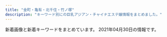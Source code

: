 ```yaml
---
title: "金町・亀有・北千住・竹ノ塚"
description: "キーワード別にの巨乳アジアン・チャイナエステ嬢情報をまとめました。"
---
```


新着画像と新着キーワードをまとめています。
2021年04月30日の情報です。

<DmmAffiliateIns />
<KeywordTable
  shops={
    [
    {
        "station": "JR\u5317\u5343\u4f4f\u99c5\u6771\u53e3",
        "img_links": [
            "http://aroma-heal.com/img/info.jpg",
            "http://aroma-heal.com/img/pic.jpg",
            "http://aroma-heal.com/img/sys3.png",
            "http://aroma-heal.com/img/t-s.jpg",
            "http://aroma-heal.com/img/add.jpg",
            "http://aroma-heal.com/img/t-r.jpg",
            "http://aroma-heal.com/img/t-o.jpg",
            "http://aroma-heal.com/img/sys1.png",
            "http://aroma-heal.com/staff/mimi/01.jpg",
            "http://aroma-heal.com/img/sys2.png",
            "http://aroma-heal.com/img/tel.jpg",
            "http://aroma-heal.com/img/pc.jpg",
            "http://aroma-heal.com/img/tit.jpg",
            "http://aroma-heal.com/img/botton.jpg",
            "http://aroma-heal.com/img/paypay.png",
            "http://aroma-heal.com/img/cam.jpg",
            "http://aroma-heal.com/img/adrs.jpg",
            "http://aroma-heal.com/img/t-a.jpg",
            "http://aroma-heal.com/staff/yuki/01.jpg",
            "http://aroma-heal.com/staff/aoi/01.jpg",
            "http://aroma-heal.com/img/sys4.png",
            "http://aroma-heal.com/img/t-t.jpg",
            "http://aroma-heal.com/img/sysetc.png"
        ],
        "url": "http://aroma-heal.com/",
        "name": "\u7f8e\u5802",
        "keywords": {}
    },
    {
        "img_links": [
            "http://spring02.est888.com/css/staff/staff01-b.png",
            "http://spring02.est888.com/css/top04.png",
            "http://spring02.est888.com/css/nav/nav-002.png",
            "http://spring02.est888.com/css/nav/nav-003.png",
            "http://spring02.est888.com/css/staff/staff008-b.png",
            "http://spring02.est888.com/css/staff/staff003-b.png",
            "http://spring02.est888.com/css/staff/staff005-b.png",
            "http://spring02.est888.com/css/staff/staff12-a.png",
            "http://spring02.est888.com/css/nav/nav-005.png",
            "http://spring02.est888.com/css/staff/staff03-a.png",
            "http://spring02.est888.com/css/top003.png",
            "http://spring02.est888.com/css/staff/staff09.png",
            "http://spring02.est888.com/css/staff/staff12-b.png",
            "http://spring02.est888.com/css/staff/staff12.png",
            "http://spring02.est888.com/css/staff/staff010-a.png",
            "http://spring02.est888.com/css/staff/staff09-a.png",
            "http://spring02.est888.com/css/nav/nav-004.png",
            "http://spring02.est888.com/css/staff/staff04-a.png",
            "http://spring02.est888.com/css/staff/staff11-b.png",
            "http://spring02.est888.com/css/staff/staff0008.png",
            "http://spring02.est888.com/css/staff/staff005-a.png",
            "http://spring02.est888.com/css/top01.png",
            "http://spring02.est888.com/css/top02-left.png",
            "http://spring02.est888.com/css/nav/nav-001.png",
            "http://spring02.est888.com/css/staff/staff11.png",
            "http://spring02.est888.com/css/staff/staff01-a.png",
            "http://spring02.est888.com/css/tel.png",
            "http://spring02.est888.com/css/staff/staff010.png",
            "http://spring02.est888.com/css/staff/staff01.png",
            "http://spring02.est888.com/css/staff/staff04-b.png",
            "http://spring02.est888.com/css/staff/staff03.png",
            "http://spring02.est888.com/css/staff/staff010-b.png",
            "http://spring02.est888.com/css/staff/staff09-b.png",
            "http://spring02.est888.com/css/staff/staff04.png",
            "http://spring02.est888.com/css/nav/nav-006.png",
            "http://spring02.est888.com/css/staff/staff005.png",
            "http://spring02.est888.com/css/staff/staff11-a.png",
            "http://spring02.est888.com/css/osusume01.png"
        ],
        "url": "http://spring02.est888.com/",
        "name": "Spring-\u30b9\u30d7\u30ea\u30f3\u30b0-",
        "station": "\u7dbe\u702c\u99c5\u897f\u53e3",
        "keywords": {
            "89": 1,
            "91": 1,
            "85": 3,
            "90": 3,
            "G": 1,
            "C": 4,
            "E": 2,
            "84": 1
        }
    },
    {
        "station": "\u7dbe\u702c\u99c5",
        "url": "https://heart-peace.business.site/",
        "img_links": [],
        "name": "heart Peace \uff5e\u30cf\u30fc\u30c8\u30d4\u30fc\u30b9\uff5e",
        "keywords": {}
    },
    {
        "img_links": [
            "https://image.jimcdn.com/app/cms/image/transf/dimension=1080x1024:format=jpg/path/s491738307dab8ed0/image/i8114f4be25f79eef/version/1617353476/image.jpg",
            "https://image.jimcdn.com/app/cms/image/transf/dimension=1080x1024:format=jpg/path/s491738307dab8ed0/image/i0ab0a1b77accb1c7/version/1616305682/image.jpg",
            "https://image.jimcdn.com/app/cms/image/transf/none/path/s491738307dab8ed0/image/i5806f8c0fbbca598/version/1417614009/image.jpg",
            "https://image.jimcdn.com/app/cms/image/transf/dimension=1080x1024:format=jpg/path/s491738307dab8ed0/image/ie54739bfe4411825/version/1619509620/image.jpg",
            "https://image.jimcdn.com/app/cms/image/transf/none/path/s491738307dab8ed0/image/iba7a970dbc047ea1/version/1619509549/image.jpg"
        ],
        "keywords": {},
        "station": "\u5800\u5207\u83d6\u84b2\u5712\u99c5",
        "name": "\u541b\u5b89",
        "url": "https://kungangm.jimdofree.com/"
    },
    {
        "keywords": {
            "86": 16,
            "87": 8,
            "C": 14,
            "D": 24,
            "90": 8,
            "85": 8,
            "88": 8,
            "89": 8
        },
        "name": "\u30e9\u30c3\u30b7\u30e5",
        "station": "JR\u91d1\u753a\u99c5\u5317\u53e3",
        "img_links": [
            "https://lush.jpn.vin/images/top.png",
            "https://lush.jpn.vin/images/room3.jpg",
            "https://lush.jpn.vin/images/room2.jpg",
            "https://lush.jpn.vin/images/side_mobile.png",
            "https://lush.jpn.vin/images/room1.jpg",
            "https://lush.jpn.vin/images/end.jpg",
            "https://lush.jpn.vin/images/bg_comend.jpg",
            "https://lush.jpn.vin/images/tit_staff.jpg",
            "https://lush.jpn.vin/photos/sites/6/2021/02/2021021804400223.jpg",
            "https://lush.jpn.vin/images/room4.jpg",
            "https://lush.jpn.vin/photos/sites/6/2020/12/202012140206371.jpg",
            "https://lush.jpn.vin/images/girl.png",
            "https://lush.jpn.vin/images/tit_pick.jpg",
            "https://lush.jpn.vin/photos/sites/6/2020/12/2020121402072787.jpg",
            "https://lush.jpn.vin/photos/sites/6/2020/12/2020121402091934.jpg",
            "https://lush.jpn.vin/photos/sites/6/2020/12/2020121402082025.jpg",
            "https://lush.jpn.vin/images/lb.png",
            "https://lush.jpn.vin/photos/sites/6/2021/01/2021011906135643.jpg",
            "https://lush.jpn.vin/images/rb.png",
            "https://lush.jpn.vin/images/border-bottom.png",
            "https://lush.jpn.vin/photos/sites/6/2021/01/2021012905303514.jpg",
            "https://lush.jpn.vin/images/tit_news.png"
        ],
        "url": "https://lush.jpn.vin/"
    },
    {
        "url": "http://starrysky.esnavi.work/",
        "keywords": {
            "E": 9,
            "88": 9,
            "83": 9,
            "85": 18,
            "90": 27,
            "\u80f8": 1,
            "C": 9,
            "D": 9
        },
        "station": "\u7dbe\u702c\u99c5\u6771\u53e3",
        "img_links": [
            "https://pwchp.com/images_editor/124/images/1559717095-146381_2.jpg",
            "http://starrysky.esnavi.work/vis_theptframe.png",
            "http://starrysky.esnavi.work/2/uploadimg/1574764277.jpg",
            "http://starrysky.esnavi.work/2/uploadimg/1617615141.jpeg",
            "http://starrysky.esnavi.work/2/uploadimg/1618889943.jpeg",
            "http://starrysky.esnavi.work/2/uploadimg/1609136727.jpeg",
            "http://starrysky.esnavi.work/2/uploadimg/1565558725.jpg",
            "https://century.pwchp.com/images/vis_theptframe.png",
            "http://starrysky.esnavi.work/iDl2toJilLq62VX.png",
            "http://starrysky.esnavi.work/1-1PZ515095RN.jpg",
            "http://starrysky.esnavi.work/2/uploadimg/1596225793.jpg",
            "http://starrysky.esnavi.work/2/uploadimg/1609136908.jpeg"
        ],
        "name": "\u6fc0\u5b89\u5929\u4f7f"
    },
    {
        "name": "\u5927\u5bb6\u65cf",
        "url": "http://esthe-aroma.xyz/",
        "station": "\u7af9\u30ce\u585a\u99c5\u6771\u53e3",
        "keywords": {
            "87": 3,
            "86": 3
        },
        "img_links": [
            "http://esthe-aroma.xyz/images/acc.jpg",
            "http://esthe-aroma.xyz/images/gallery.png",
            "http://esthe-aroma.xyz/images/main-sp.jpg",
            "http://esthe-aroma.xyz/images/info.png",
            "http://esthe-aroma.xyz/images/home.png",
            "http://esthe-aroma.xyz/images/header3.png",
            "http://esthe-aroma.xyz/images/esthe3.jpg",
            "http://esthe-aroma.xyz/images/cg01.jpg",
            "http://esthe-aroma.xyz/images/blog_002.png",
            "http://esthe-aroma.xyz/images/home_002.png",
            "http://esthe-aroma.xyz/images/acc1.jpg",
            "http://esthe-aroma.xyz/images/esthe1.jpg",
            "http://esthe-aroma.xyz/images/friend.png",
            "http://esthe-aroma.xyz/images/esthe2.jpg",
            "http://esthe-aroma.xyz/images/clear.png",
            "http://esthe-aroma.xyz/images/main1.jpg",
            "http://esthe-aroma.xyz/images/cg02.jpg",
            "http://esthe-aroma.xyz/images/staff.png",
            "http://esthe-aroma.xyz/images/link.png"
        ]
    },
    {
        "img_links": [
            "http://koi.rankuens.com/css/nav/nav04.jpg",
            "http://koi.rankuens.com/css/nav/nav02.jpg",
            "http://koi.rankuens.com/css/staff/staff09.jpg",
            "http://koi.rankuens.com/css/nav/nav01.jpg",
            "http://koi.rankuens.com/css/nav/nav06.jpg",
            "http://koi.rankuens.com/css/right.jpg",
            "http://koi.rankuens.com/css/top005.jpg",
            "http://koi.rankuens.com/css/head03.jpg",
            "http://koi.rankuens.com/css/staff/staff10.jpg",
            "http://koi.rankuens.com/css/top004.jpg",
            "http://koi.rankuens.com/css/staff/staff08.jpg",
            "http://koi.rankuens.com/css/top000001.jpg",
            "http://koi.rankuens.com/css/staff/staff00005.jpg",
            "http://koi.rankuens.com/css/staff/staff00006.jpg",
            "http://koi.rankuens.com/css/nav/nav03.jpg",
            "http://koi.rankuens.com/css/nav/nav05.jpg",
            "http://koi.rankuens.com/css/left.jpg"
        ],
        "name": "\u604b\u4eba\u697d\u5712",
        "url": "http://koi.rankuens.com/",
        "keywords": {
            "89": 1,
            "86": 2,
            "87": 2,
            "E": 2,
            "D": 3
        },
        "station": "JR\u4e80\u6709\u99c5\u5357\u53e3"
    },
    {
        "url": "http://relax-esthe.tokyo/",
        "name": "Amor-\u30a2\u30e2\u30fc\u30eb-",
        "img_links": [
            "http://relax-esthe.tokyo/css/staff/staff09.png",
            "http://relax-esthe.tokyo/css/m-right.jpg",
            "http://relax-esthe.tokyo/css/m-head1.jpg",
            "http://relax-esthe.tokyo/css/m-top-right01.jpg",
            "http://relax-esthe.tokyo/css/m-yejiao.jpg",
            "http://relax-esthe.tokyo/css/m-top-right04.jpg",
            "http://relax-esthe.tokyo/css/m-top-right02.jpg",
            "http://relax-esthe.tokyo/css/m-left.jpg",
            "http://relax-esthe.tokyo/css/m-top-right03.jpg",
            "http://relax-esthe.tokyo/css/m-top02.jpg",
            "http://relax-esthe.tokyo/images/call.png",
            "http://relax-esthe.tokyo/css/staff/staff05.png",
            "http://relax-esthe.tokyo/css/staff/staff07.png",
            "http://relax-esthe.tokyo/css/top-left01.jpg",
            "http://relax-esthe.tokyo/css/staff/staff08.png",
            "http://relax-esthe.tokyo/css/staff/staff01.png",
            "http://relax-esthe.tokyo/css/staff/staff02.png",
            "http://relax-esthe.tokyo/css/staff/staff03.png",
            "http://relax-esthe.tokyo/css/staff/staff06.png"
        ],
        "keywords": {},
        "station": "\u6885\u5cf6\u99c5"
    },
    {
        "url": "http://sumirety.xyz/",
        "img_links": [],
        "station": "\u6885\u5cf6\u99c5",
        "keywords": {},
        "name": "\u5fc3"
    },
    {
        "name": "\u30b5\u30e9\u30f3",
        "keywords": {},
        "station": "JR\u4e80\u6709\u99c5\u5317\u53e3",
        "url": "http://kenkohouse.com/",
        "img_links": []
    },
    {
        "img_links": [],
        "name": "Tulip\uff5e\u30c1\u30e5\u30fc\u30ea\u30c3\u30d7",
        "keywords": {},
        "url": "http://www.hi-msg.com/tulip/",
        "station": "JR\u5357\u5343\u4f4f\u99c5\u5357\u53e3"
    },
    {
        "name": "\u96c5",
        "img_links": [
            "http://esthe-massage.pink/images/top.png",
            "http://esthe-massage.pink/images/compaign.jpg",
            "http://esthe-massage.pink/images/bb.png",
            "http://esthe-massage.pink/sp/images/cg2.jpg",
            "http://esthe-massage.pink/sp/images/cg6.jpg",
            "http://esthe-massage.pink/images/cg7.jpg",
            "http://esthe-massage.pink/images/aboutus.jpg",
            "http://esthe-massage.pink/images/mobile1.jpg",
            "http://esthe-massage.pink/sp/images/tel.png",
            "http://esthe-massage.pink/images/cg9.jpg",
            "http://esthe-massage.pink/sp/images/cg9.jpg",
            "http://esthe-massage.pink/images/line.jpg",
            "http://esthe-massage.pink/sp/images/teline.png",
            "http://esthe-massage.pink/images/news.jpg",
            "http://esthe-massage.pink/images/cg1.jpg",
            "http://esthe-massage.pink/images/tb.png",
            "http://esthe-massage.pink/sp/images/cg7.jpg",
            "http://esthe-massage.pink/images/tb1.png",
            "http://esthe-massage.pink/images/cg3.jpg",
            "http://esthe-massage.pink/images/line2.jpg",
            "http://esthe-massage.pink/sp/images/telb.png",
            "http://esthe-massage.pink/images/newface.jpg",
            "http://esthe-massage.pink/images/staff_tit.jpg",
            "http://esthe-massage.pink/sp/images/cg1.jpg",
            "http://esthe-massage.pink/sp/images/top-img01.png",
            "http://esthe-massage.pink/images/pick.jpg",
            "http://esthe-massage.pink/images/cg6.jpg",
            "http://esthe-massage.pink/images/staff_s.jpg",
            "http://esthe-massage.pink/images/cg2.jpg",
            "http://esthe-massage.pink/images/mobile.jpg",
            "http://esthe-massage.pink/images/end3.png",
            "http://esthe-massage.pink/sp/images/cg3.jpg"
        ],
        "url": "http://esthe-massage.pink/",
        "keywords": {
            "D": 6
        },
        "station": "JR\u91d1\u753a\u99c5\u5317\u53e3"
    },
    {
        "keywords": {
            "C": 2,
            "84": 1,
            "D": 5
        },
        "img_links": [
            "http://ningyo-hime.com/staffPhoto/b20191003141511.jpg",
            "http://ningyo-hime.com/staffPhoto/s20191003141511.jpg",
            "http://ningyo-hime.com/js/sliderLine/slide_next.png",
            "http://ningyo-hime.com/staffPhoto/s20201101082513.jpg",
            "http://ningyo-hime.com/staffPhoto/b20201212112712.jpg",
            "http://ningyo-hime.com/images/returnBtn.png",
            "http://ningyo-hime.com/staffPhoto/b20200905132814.jpg",
            "http://ningyo-hime.com/staffPhoto/s20200707192550.jpg",
            "http://ningyo-hime.com/images/gallery1.png",
            "http://ningyo-hime.com/staffPhoto/b20201230174356.jpg",
            "http://ningyo-hime.com/staffPhoto/b20200630134438.jpg",
            "http://ningyo-hime.com/staffPhoto/s20201230174356.jpg",
            "http://ningyo-hime.com/staffPhoto/s20200630134438.jpg",
            "http://ningyo-hime.com/staffPhoto/s20201212104914.jpg",
            "http://ningyo-hime.com/staffPhoto/b20200626161755.jpg",
            "http://ningyo-hime.com/staffPhoto/b20201212104914.jpg",
            "http://ningyo-hime.com/staffPhoto/s20200905132814.jpg",
            "http://ningyo-hime.com/staffPhoto/b20201101082513.jpg",
            "http://ningyo-hime.com/staffPhoto/b20200707192550.jpg",
            "http://ningyo-hime.com/staffPhoto/s20201212112712.jpg",
            "http://ningyo-hime.com/js/sliderLine/slide_prev.png",
            "http://ningyo-hime.com/uploadfiles/Image/campaignNingyoHimeCom.jpg",
            "http://ningyo-hime.com/staffPhoto/s20200626161755.jpg",
            "http://ningyo-hime.com/images/slider1/01.jpg",
            "http://ningyo-hime.com/images/slider1/03.jpg",
            "http://ningyo-hime.com/images/mobile.jpg"
        ],
        "url": "http://ningyo-hime.com/",
        "station": "\u7dbe\u702c\u99c5\u6771\u53e3",
        "name": "\u4eba\u9b5a\u59eb"
    },
    {
        "img_links": [
            "http://ayase-ai.jpest.net/uploads//sites/33/2021/01/g1.jpg",
            "http://ayase-ai.jpest.net/uploads//sites/33/2020/11/g5-225x300.jpg",
            "http://ayase-ai.jpest.net/uploads//sites/33/2021/04/g1-225x300.jpg",
            "http://ayase-ai.jpest.net/uploads//sites/33/2020/11/g2-225x300.jpg",
            "http://ayase-ai.jpest.net/uploads//sites/33/2020/11/g4-225x300.jpg",
            "http://ayase-ai.jpest.net/uploads//sites/33/2020/12/ma01-1.jpg",
            "http://ayase-ai.jpest.net/uploads//sites/33/2020/11/g3-225x300.jpg",
            "http://ayase-ai.jpest.net/uploads//sites/33/2020/12/main_bottom-1.png",
            "http://ayase-ai.jpest.net/uploads//sites/33/2020/11/g1.jpg",
            "http://ayase-ai.jpest.net/uploads//sites/33/2020/11/m-top02-1.jpg",
            "http://ayase-ai.jpest.net/uploads//sites/33/2020/12/shishu-2.png",
            "http://ayase-ai.jpest.net/uploads//sites/33/2020/11/g6.jpg",
            "http://ayase-ai.jpest.net/uploads//sites/33/2020/12/ss.png",
            "http://ayase-ai.jpest.net/uploads//sites/33/2021/04/g1.jpg",
            "http://ayase-ai.jpest.net/uploads//sites/33/2020/12/r4-1.png",
            "http://ayase-ai.jpest.net/uploads//sites/33/2020/11/g6-225x300.jpg",
            "http://ayase-ai.jpest.net/uploads//sites/33/2020/12/main_top-1.png",
            "http://ayase-ai.jpest.net/uploads//sites/33/2020/12/r2-1.png",
            "http://ayase-ai.jpest.net/uploads//sites/33/2020/12/mobile-1.jpg",
            "http://ayase-ai.jpest.net/uploads//sites/33/2020/11/g4.jpg",
            "http://ayase-ai.jpest.net/uploads//sites/33/2020/11/g5.jpg",
            "http://ayase-ai.jpest.net/uploads//sites/33/2020/12/r1.png",
            "http://ayase-ai.jpest.net/uploads//sites/33/2020/11/g2.jpg",
            "http://ayase-ai.jpest.net/uploads//sites/33/2020/12/re.jpg",
            "http://ayase-ai.jpest.net/uploads//sites/33/2020/12/r3-1.png",
            "http://ayase-ai.jpest.net/uploads//sites/33/2020/12/main_bottom.png",
            "http://ayase-ai.jpest.net/uploads//sites/33/2020/11/g3.jpg",
            "http://ayase-ai.jpest.net/uploads//sites/33/2020/12/main_top.png",
            "http://ayase-ai.jpest.net/uploads//sites/33/2020/11/g1-225x300.jpg",
            "http://ayase-ai.jpest.net/uploads//sites/33/2021/01/g1-225x300.jpg"
        ],
        "url": "http://ayase-ai.jpest.net/",
        "name": "\u611b",
        "station": "\u7dbe\u702c\u99c5\u6771\u53e3",
        "keywords": {}
    },
    {
        "name": "\u5065\u6b32",
        "img_links": [
            "http://www.kenyoku.work/images/1.jpg",
            "http://www.kenyoku.work/images/4.jpg",
            "http://www.kenyoku.work/images/interior_t.jpg",
            "http://www.kenyoku.work/images/b2.jpg",
            "http://www.kenyoku.work/images/b1.jpg",
            "http://www.kenyoku.work/images/news.jpg",
            "http://www.kenyoku.work/img/hana1.jpg",
            "http://www.kenyoku.work/images/s1.png",
            "http://www.kenyoku.work/images/sys.jpg",
            "http://www.kenyoku.work/img/ami1.jpg",
            "http://www.kenyoku.work/images/staff_t.jpg",
            "http://www.kenyoku.work/images/3.jpg",
            "http://www.kenyoku.work/images/int1.png",
            "http://www.kenyoku.work/images/int2.png",
            "http://www.kenyoku.work/images/2.jpg",
            "http://www.kenyoku.work/images/mobile.jpg",
            "http://www.kenyoku.work/img/miki1.jpg",
            "http://www.kenyoku.work/images/info.png",
            "http://www.kenyoku.work/images/head.jpg",
            "http://www.kenyoku.work/img/risa1.jpg"
        ],
        "station": "JR\u91d1\u753a\u99c5\u5317\u53e3",
        "url": "http://www.kenyoku.work/",
        "keywords": {}
    },
    {
        "name": "\u5b89\u5a1c\u30fb\u30a2\u30f3\u30ca",
        "station": "\u7af9\u30ce\u585a\u99c5\u6771\u53e3",
        "url": "https://anna.iest.info/",
        "img_links": [
            "https://anna.iest.info/photos/sites/32/2020/09/2020092310230663.jpg",
            "https://anna.iest.info/images/05.jpg",
            "https://anna.iest.info/photos/sites/32/2020/09/2020092310053060.jpg",
            "https://anna.iest.info/photos/sites/32/2021/01/2021012102544587.jpg",
            "https://anna.iest.info/photos/sites/32/2020/09/2020092310053021.jpg",
            "https://anna.iest.info/images/sp_top.jpg",
            "https://anna.iest.info/photos/sites/32/2020/09/2020092310104790.jpg",
            "https://anna.iest.info/photos/sites/32/2020/09/2020092310180247.jpg",
            "https://anna.iest.info/photos/sites/32/2021/03/2021030906341691.jpg",
            "https://anna.iest.info/images/side_link03.png",
            "https://anna.iest.info/images/room2.jpg",
            "https://anna.iest.info/photos/sites/32/2021/04/2021040703585933.jpg",
            "https://anna.iest.info/photos/sites/32/2020/12/2020122407252653.jpg",
            "https://anna.iest.info/photos/sites/32/2021/03/202103090634171.jpg",
            "https://anna.iest.info/photos/sites/32/2020/10/2020102309073277.jpg",
            "https://anna.iest.info/photos/sites/32/2021/01/202101230226466.jpg",
            "https://anna.iest.info/images/09.jpg",
            "https://anna.iest.info/images/side_link02.png",
            "https://anna.iest.info/photos/sites/32/2020/09/2020092310095442.jpg",
            "https://anna.iest.info/photos/sites/32/2021/01/2021012102543828.jpg",
            "https://anna.iest.info/images/room1.jpg",
            "https://anna.iest.info/images/room4.jpg",
            "https://anna.iest.info/photos/sites/32/2020/09/2020092310084345.jpg",
            "https://anna.iest.info/photos/sites/32/2020/09/2020092404431618.jpg",
            "https://anna.iest.info/photos/sites/32/2021/01/2021012302265121.jpg",
            "https://anna.iest.info/images/room3.jpg",
            "https://anna.iest.info/photos/sites/32/2020/11/2020110204554291.jpg",
            "https://anna.iest.info/images/top.png"
        ],
        "keywords": {
            "88": 23,
            "86": 92,
            "E": 69,
            "83": 23,
            "87": 92,
            "85": 23,
            "C": 46,
            "D": 161,
            "80": 23
        }
    },
    {
        "keywords": {
            "C": 11,
            "87": 1,
            "D": 3,
            "86": 2
        },
        "name": "\u5922\u306e\u5bb6",
        "img_links": [
            "http://kokoroan.jps.cm/photos/sites/31/2021/03/2021032515024847.jpg",
            "http://kokoroan.jps.cm/images/mobile2.jpg",
            "http://kokoroan.jps.cm/images/ser3.jpg",
            "http://kokoroan.jps.cm/images/girl-z2.jpg",
            "http://kokoroan.jps.cm/images/ser2.jpg",
            "http://kokoroan.jps.cm/images/ser1.jpg",
            "http://kokoroan.jps.cm/photos/sites/31/2021/04/2021041913212424.jpg",
            "http://kokoroan.jps.cm/images/bj3.jpg",
            "http://kokoroan.jps.cm/images/room2.jpg",
            "http://kokoroan.jps.cm/photos/sites/31/2021/03/2021032316410890.jpg",
            "http://kokoroan.jps.cm/images/room4.jpg",
            "http://kokoroan.jps.cm/photos/sites/31/2021/03/2021032316250291.jpg",
            "http://kokoroan.jps.cm/images/top.jpg",
            "http://kokoroan.jps.cm/photos/sites/31/2021/04/2021041913212572.jpg",
            "http://kokoroan.jps.cm/images/service_line.jpg",
            "http://kokoroan.jps.cm/images/girl-z1.jpg",
            "http://kokoroan.jps.cm/images/room3.jpg",
            "http://kokoroan.jps.cm/images/room1.jpg",
            "http://kokoroan.jps.cm/photos/sites/31/2021/03/2021032515025450.jpg",
            "http://kokoroan.jps.cm/images/ser5.jpg",
            "http://kokoroan.jps.cm/images/mobile.jpg",
            "http://kokoroan.jps.cm/images/ser4.jpg",
            "http://kokoroan.jps.cm/images/end.jpg",
            "http://kokoroan.jps.cm/images/staff_line.jpg"
        ],
        "url": "http://kokoroan.jps.cm/",
        "station": "\u7af9\u30ce\u585a\u99c5\u6771\u53e3"
    },
    {
        "station": "JR\u4e80\u6709\u99c5\u5357\u53e3",
        "img_links": [
            "https://renren.tyo.cm/images/staff01.png",
            "https://renren.tyo.cm/images/link_nav01.jpg",
            "https://renren.tyo.cm/images/acc2.jpg",
            "https://renren.tyo.cm/photos/sites/41/2021/03/202103100916154.jpg",
            "https://renren.tyo.cm/photos/sites/41/2021/03/2021031009163856.jpg",
            "https://renren.tyo.cm/photos/sites/41/2021/03/202103100916490.jpg",
            "https://renren.tyo.cm/images/acc4.jpg",
            "https://renren.tyo.cm/images/end.png",
            "https://renren.tyo.cm/images/sp_top.png",
            "https://renren.tyo.cm/images/staff02.png",
            "https://renren.tyo.cm/images/side_tel.jpg",
            "https://renren.tyo.cm/images/tit_new.png",
            "https://renren.tyo.cm/images/acc3.jpg",
            "https://renren.tyo.cm/images/link_nav05.jpg",
            "https://renren.tyo.cm/images/acc5.jpg",
            "https://renren.tyo.cm/photos/sites/41/2021/03/2021031009191523.jpg",
            "https://renren.tyo.cm/photos/sites/41/2021/03/2021031104590881.jpg",
            "https://renren.tyo.cm/images/tit_link.png",
            "https://renren.tyo.cm/images/link_nav06.jpg",
            "https://renren.tyo.cm/images/link_nav02.jpg",
            "https://renren.tyo.cm/images/tit_pick.png",
            "https://renren.tyo.cm/images/link_nav03.jpg",
            "https://renren.tyo.cm/images/acc1.jpg",
            "https://renren.tyo.cm/images/link_nav04.jpg",
            "https://renren.tyo.cm/photos/sites/41/2021/03/2021031009153663.jpg",
            "https://renren.tyo.cm/images/acc6.jpg",
            "https://renren.tyo.cm/images/top.png",
            "https://renren.tyo.cm/images/side_mobile.jpg"
        ],
        "name": "Aroma RenRen",
        "keywords": {
            "E": 3,
            "85": 1,
            "87": 1,
            "88": 3,
            "86": 1,
            "F": 1,
            "C": 2
        },
        "url": "https://renren.tyo.cm/"
    },
    {
        "img_links": [],
        "keywords": {},
        "url": "http://manzoku666.ests.jp/",
        "name": "\u6e80\u8db3\u5ea6666",
        "station": "JR\u4e80\u6709\u99c5\u5317\u53e3"
    },
    {
        "img_links": [
            "http://iris.este.work/sys2.jpg",
            "http://iris.este.work/2/uploadimg/1587527299.jpg",
            "http://iris.este.work/news.jpg",
            "http://iris.este.work/head.jpg",
            "http://iris.este.work/int1.png",
            "http://iris.este.work/sys1.jpg",
            "http://iris.este.work/2/uploadimg/1615527059.jpeg",
            "http://iris.este.work/2/uploadimg/1597642441.jpeg",
            "http://iris.este.work/2/uploadimg/1607661251.jpg",
            "http://iris.este.work/2/uploadimg/1604372331.jpg",
            "http://iris.este.work/2/uploadimg/1597806778.jpg",
            "http://iris.este.work/2/uploadimg/1587527512.jpg",
            "http://iris.este.work/2/uploadimg/1591787978.jpg",
            "http://iris.este.work/2/uploadimg/1610606666.jpg",
            "http://iris.este.work/2/uploadimg/1610606533.jpg",
            "http://iris.este.work/s1.png",
            "http://iris.este.work/staff_t.jpg"
        ],
        "name": "IRIS \uff5e\u30a2\u30a4\u30ea\u30b9\uff5e",
        "url": "http://iris.este.work/",
        "station": "JR\u5317\u5343\u4f4f\u99c5\u6771\u53e3",
        "keywords": {
            "D": 4,
            "84": 1,
            "90": 1,
            "87": 1,
            "83": 1,
            "85": 3,
            "C": 2,
            "86": 3,
            "E": 2
        }
    },
    {
        "station": "JR\u4e80\u6709\u99c5\u5317\u53e3",
        "url": "https://besteste.com/",
        "img_links": [
            "https://besteste.com/staffPhoto/b20210206174200.jpg",
            "https://besteste.com/staffPhoto/s20210427121331.jpg",
            "https://besteste.com/staffPhoto/b20201104202637.jpg",
            "https://besteste.com/staffPhoto/b20201104202122.jpg",
            "https://besteste.com/js/sliderLine/slide_next.png",
            "https://besteste.com/staffPhoto/s20201104202356.jpg",
            "https://besteste.com/staffPhoto/b20201104202509.jpg",
            "https://besteste.com/images/slider1/01.jpg",
            "https://besteste.com/staffPhoto/b20201104202235.jpg",
            "https://besteste.com/staffPhoto/s20210427120848.jpg",
            "https://besteste.com/staffPhoto/s20210427121106.jpg",
            "https://besteste.com/images/returnBtn.png",
            "https://besteste.com/staffPhoto/b20210206174451.jpg",
            "https://besteste.com/staffPhoto/b20201104202356.jpg",
            "https://besteste.com/staffPhoto/b20201104202740.jpg",
            "https://besteste.com/staffPhoto/s20201104202235.jpg",
            "https://besteste.com/staffPhoto/s20201104202024.jpg",
            "https://besteste.com/staffPhoto/b20201104201732.jpg",
            "https://besteste.com/staffPhoto/s20201104202740.jpg",
            "https://besteste.com/staffPhoto/b20210427121106.jpg",
            "https://besteste.com/images/mobile.jpg",
            "https://besteste.com/staffPhoto/s20201104202509.jpg",
            "https://besteste.com/staffPhoto/b20210206174033.jpg",
            "https://besteste.com/staffPhoto/b20210206174329.jpg",
            "https://besteste.com/staffPhoto/b20210206174605.jpg",
            "https://besteste.com/staffPhoto/b20210427121331.jpg",
            "https://besteste.com/staffPhoto/b20210427120848.jpg",
            "https://besteste.com/staffPhoto/s20201223163111.jpg",
            "https://besteste.com/staffPhoto/s20201104202122.jpg",
            "https://besteste.com/staffPhoto/b20201104202024.jpg",
            "https://besteste.com/staffPhoto/s20201104201732.jpg",
            "https://besteste.com/js/sliderLine/slide_prev.png",
            "https://besteste.com/staffPhoto/b20210427121216.jpg",
            "https://besteste.com/staffPhoto/s20201104202637.jpg",
            "https://besteste.com/staffPhoto/s20210427121000.jpg",
            "https://besteste.com/staffPhoto/s20210206174033.jpg",
            "https://besteste.com/staffPhoto/b20201223163111.jpg",
            "https://besteste.com/staffPhoto/b20210427121000.jpg",
            "https://besteste.com/images/slider1/03.jpg",
            "https://besteste.com/staffPhoto/s20210427121216.jpg"
        ],
        "name": "\u685c",
        "keywords": {
            "C": 1,
            "D": 2,
            "86": 1,
            "85": 2,
            "E": 2
        }
    },
    {
        "name": "Angela \u30a2\u30f3\u30b8\u30a7\u30e9",
        "url": "http://angela.esjp.xyz/",
        "station": "\u7dbe\u702c\u99c5\u6771\u53e3",
        "keywords": {},
        "img_links": [
            "http://angela.esjp.xyz/images/staff_bg.png",
            "http://angela.esjp.xyz/images/newsbg.png",
            "http://angela.esjp.xyz/images/roomimg/photo01.jpg",
            "http://angela.esjp.xyz/images/roomimg/photo02.jpg",
            "http://angela.esjp.xyz/girl/6.jpg",
            "http://angela.esjp.xyz/images/pickup_line.png",
            "http://angela.esjp.xyz/images/topbg.jpg",
            "http://angela.esjp.xyz/girl/1.jpg",
            "http://angela.esjp.xyz/images/tel_footer.png",
            "http://angela.esjp.xyz/girl/2.jpg",
            "http://angela.esjp.xyz/girl/3.jpg",
            "http://angela.esjp.xyz/images/mobile_bg.png",
            "http://angela.esjp.xyz/girl/5.jpg",
            "http://angela.esjp.xyz/images/nophotos.jpg",
            "http://angela.esjp.xyz/girl/4.jpg"
        ]
    },
    {
        "name": "\u82b1\u306e\u604b",
        "img_links": [],
        "keywords": {},
        "station": "\u7dbe\u702c\u99c5\u6771\u53e3",
        "url": "http://bananokoi.ies.bz/"
    },
    {
        "img_links": [
            "http://www.luckystar.esturl.com/images/slider/2.jpg",
            "http://www.luckystar.esturl.com/img/tel.png",
            "http://www.luckystar.esturl.com/img/ttl_news.png",
            "http://www.luckystar.esturl.com/images/slider/3.jpg",
            "http://www.luckystar.esturl.com/files/005.jpg",
            "http://www.luckystar.esturl.com/img/goback.jpg",
            "http://www.luckystar.esturl.com/files/001.jpg",
            "http://www.luckystar.esturl.com/files/001-03.jpg",
            "http://www.luckystar.esturl.com/files/003-02.jpg",
            "http://www.luckystar.esturl.com/images/slider/1.jpg",
            "http://www.luckystar.esturl.com/files/002-03.jpg",
            "http://www.luckystar.esturl.com/files/001-02.jpg",
            "http://www.luckystar.esturl.com/img/btn_blog.png",
            "http://www.luckystar.esturl.com/files/003-03.jpg",
            "http://www.luckystar.esturl.com/img/ttl_info.png",
            "http://www.luckystar.esturl.com/files/005-02.jpg",
            "http://www.luckystar.esturl.com/files/005-03.jpg",
            "http://www.luckystar.esturl.com/img/pickup.jpg",
            "http://www.luckystar.esturl.com/files/002.jpg",
            "http://www.luckystar.esturl.com/files/002-02.jpg",
            "http://www.luckystar.esturl.com/files/003.jpg"
        ],
        "station": "JR\u4e80\u6709\u99c5\u5317\u53e3",
        "keywords": {
            "D": 8,
            "C": 11,
            "87": 4,
            "86": 4
        },
        "url": "http://www.luckystar.esturl.com/",
        "name": "\u30e9\u30c3\u30ad\u30fc\u30b9\u30bf\u30fc"
    },
    {
        "img_links": [
            "https://bright.xyz.mn/photos/sites/10/2020/02/2020022201512671.jpg",
            "https://bright.xyz.mn/images/top.png",
            "https://bright.xyz.mn/photos/sites/10/2020/07/2020072611535558.jpg",
            "https://bright.xyz.mn/photos/sites/10/2021/02/2021020306534154-308x411.jpg",
            "https://bright.xyz.mn/photos/sites/10/2020/08/2020081003373252.jpg",
            "https://bright.xyz.mn/images/mobile.jpg",
            "https://bright.xyz.mn/images/s_therapist.jpg",
            "https://bright.xyz.mn/photos/sites/10/2020/11/2020110507362248.jpg",
            "https://bright.xyz.mn/images/staff_bj3.jpg",
            "https://bright.xyz.mn/photos/sites/10/2020/02/2020022201512635.jpg",
            "https://bright.xyz.mn/images/s_face.jpg",
            "https://bright.xyz.mn/images/s_link.jpg",
            "https://bright.xyz.mn/images/end.png",
            "https://bright.xyz.mn/photos/sites/10/2021/02/2021020306534154.jpg",
            "https://bright.xyz.mn/images/line.png",
            "https://bright.xyz.mn/photos/sites/10/2021/02/2021021807083143.jpg",
            "https://bright.xyz.mn/images/s_news.jpg",
            "https://bright.xyz.mn/photos/sites/10/2021/03/2021031707474096-308x411.jpg",
            "https://bright.xyz.mn/images/1.jpg",
            "https://bright.xyz.mn/images/s_pick.png",
            "https://bright.xyz.mn/images/new.jpg",
            "https://bright.xyz.mn/photos/sites/10/2021/03/2021031707474096.jpg",
            "https://bright.xyz.mn/photos/sites/10/2020/01/2020010607464468.jpg",
            "https://bright.xyz.mn/photos/sites/10/2020/07/2020072612030016.jpg",
            "https://bright.xyz.mn/photos/sites/10/2020/11/2020112603202074-308x411.jpg",
            "https://bright.xyz.mn/photos/sites/10/2020/11/2020112603202074.jpg",
            "https://bright.xyz.mn/photos/sites/10/2020/02/2020022201512635-308x411.jpg",
            "https://bright.xyz.mn/images/2.jpg",
            "https://bright.xyz.mn/photos/sites/10/2020/01/2020010607464468-308x411.jpg",
            "https://bright.xyz.mn/photos/sites/10/2020/08/2020081003373131.jpg",
            "https://bright.xyz.mn/images/news_bj3.jpg",
            "https://bright.xyz.mn/photos/sites/10/2020/07/202007261153576.jpg"
        ],
        "url": "https://bright.xyz.mn/",
        "keywords": {
            "F": 40,
            "E": 64,
            "89": 20,
            "86": 20,
            "H": 20,
            "83": 20,
            "87": 40,
            "G": 22,
            "D": 64,
            "92": 20,
            "88": 80
        },
        "name": "Plaisir\u30fb\u30d7\u30ec\u30b8\u30fc\u30eb",
        "station": "JR\u4e80\u6709\u99c5\u5357\u53e3"
    },
    {
        "station": "JR\u4e80\u6709\u99c5\u5317\u53e3",
        "img_links": [
            "http://www.maria0228.com/img/mina.jpg",
            "http://www.maria0228.com/img/aya.jpg",
            "http://www.maria0228.com/img/yuri.jpg",
            "http://www.maria0228.com/img/danni.jpg",
            "http://www.maria0228.com/img/4.jpg",
            "http://www.maria0228.com/img/1.jpg",
            "http://www.maria0228.com/img/ayumi.jpg",
            "http://www.maria0228.com/img/2.jpg",
            "http://www.maria0228.com/img/nana.jpg",
            "http://www.maria0228.com/img/3.jpg",
            "http://www.maria0228.com/img/7.jpg",
            "http://www.maria0228.com/img/5.jpg",
            "http://www.maria0228.com/img/6.jpg",
            "http://www.maria0228.com/img/erika.jpg"
        ],
        "url": "http://www.maria0228.com/",
        "name": "\u7652\u3057\u306e\u5bb6",
        "keywords": {}
    },
    {
        "img_links": [
            "http://urara.tyo.cm/photos/sites/5/2020/07/2020072904152581.jpg",
            "http://urara.tyo.cm/images/tit_staff02.png",
            "http://urara.tyo.cm/photos/sites/5/2020/07/2020072904152474.jpg",
            "http://urara.tyo.cm/images/link_nav01.png",
            "http://urara.tyo.cm/images/link_nav05.png",
            "http://urara.tyo.cm/images/ico02.png",
            "http://urara.tyo.cm/photos/sites/5/2020/07/2020072904152344.jpg",
            "http://urara.tyo.cm/photos/sites/5/2020/08/2020082101302071.jpg",
            "http://urara.tyo.cm/images/link_nav06.png",
            "http://urara.tyo.cm/photos/sites/5/2021/03/2021032608104729.jpg",
            "http://urara.tyo.cm/images/link_nav02.png",
            "http://urara.tyo.cm/images/bg_infotit.png",
            "http://urara.tyo.cm/images/tit_info02.png",
            "http://urara.tyo.cm/images/pagetop.png",
            "http://urara.tyo.cm/photos/sites/5/2020/11/2020112706272440.jpg",
            "http://urara.tyo.cm/photos/sites/5/2020/07/2020072904152438.jpg",
            "http://urara.tyo.cm/images/top.png",
            "http://urara.tyo.cm/images/tit_info01.png",
            "http://urara.tyo.cm/images/slider01.png",
            "http://urara.tyo.cm/images/slider03.png",
            "http://urara.tyo.cm/images/link_nav03.png",
            "http://urara.tyo.cm/photos/sites/5/2020/09/2020091508111353.jpg",
            "http://urara.tyo.cm/photos/sites/5/2020/10/2020101305325670.jpg",
            "http://urara.tyo.cm/images/slider02.png",
            "http://urara.tyo.cm/images/tit_staff01.png",
            "http://urara.tyo.cm/images/link_nav04.png",
            "http://urara.tyo.cm/photos/sites/5/2021/02/2021021804210413.jpg"
        ],
        "name": "\u9e97",
        "keywords": {
            "86": 48,
            "85": 48,
            "84": 12,
            "D": 120,
            "87": 12
        },
        "station": "JR\u91d1\u753a\u99c5\u5317\u53e3",
        "url": "http://urara.tyo.cm/"
    },
    {
        "station": "JR\u91d1\u753a\u99c5\u5317\u53e3",
        "img_links": [
            "http://esthe-aroma.biz/img/cg02.jpg",
            "http://esthe-aroma.biz/img/cg021.jpg",
            "http://esthe-aroma.biz/img/m03.jpg",
            "http://esthe-aroma.biz/img/cg011.jpg",
            "http://esthe-aroma.biz/img/fla03.jpg",
            "http://esthe-aroma.biz/img/cg081.jpg",
            "http://esthe-aroma.biz/img/syst.jpg",
            "http://esthe-aroma.biz/img/m03a.jpg",
            "http://esthe-aroma.biz/img/fla02.jpg",
            "http://esthe-aroma.biz/img/ff.jpg",
            "http://esthe-aroma.biz/img/no.png",
            "http://esthe-aroma.biz/img/m05a.jpg",
            "http://esthe-aroma.biz/img/stal.jpg",
            "http://esthe-aroma.biz/img/m05.jpg",
            "http://esthe-aroma.biz/img/cg08.jpg",
            "http://esthe-aroma.biz/img/m02.jpg",
            "http://esthe-aroma.biz/img/cg10.jpg",
            "http://esthe-aroma.biz/img/m06.jpg",
            "http://esthe-aroma.biz/img/cg07.jpg",
            "http://esthe-aroma.biz/img/cg03.jpg",
            "http://esthe-aroma.biz/img/tr01.jpg",
            "http://esthe-aroma.biz/img/cg06.jpg",
            "http://esthe-aroma.biz/img/m01.jpg",
            "http://esthe-aroma.biz/img/m04.jpg",
            "http://esthe-aroma.biz/img/tr02.jpg",
            "http://esthe-aroma.biz/img/cg09.jpg",
            "http://esthe-aroma.biz/img/cg101.jpg",
            "http://esthe-aroma.biz/img/fla01.jpg",
            "http://esthe-aroma.biz/img/m01a.jpg",
            "http://esthe-aroma.biz/img/top.jpg",
            "http://esthe-aroma.biz/img/acct.jpg",
            "http://esthe-aroma.biz/img/cg05.jpg",
            "http://esthe-aroma.biz/img/m02a.jpg",
            "http://esthe-aroma.biz/img/cg01.jpg"
        ],
        "name": "Sakura",
        "url": "http://esthe-aroma.biz/",
        "keywords": {
            "86": 14,
            "D": 18,
            "88": 4
        }
    },
    {
        "url": "http://rakuen.ies.fun/",
        "keywords": {
            "86": 10,
            "83": 5,
            "D": 15,
            "C": 5,
            "85": 5
        },
        "img_links": [
            "http://rakuen.ies.fun/images/room1.jpg",
            "http://rakuen.ies.fun/images/room4.jpg",
            "http://rakuen.ies.fun/photos/sites/40/2021/04/2021040203112298.jpg",
            "http://rakuen.ies.fun/images/info.jpg",
            "http://rakuen.ies.fun/images/info2.jpg",
            "http://rakuen.ies.fun/images/tel.jpg",
            "http://rakuen.ies.fun/images/mobile.jpg",
            "http://rakuen.ies.fun/images/room3.jpg",
            "http://rakuen.ies.fun/photos/sites/40/2021/04/2021040203112138.jpg",
            "http://rakuen.ies.fun/images/room2.jpg",
            "http://rakuen.ies.fun/images/s3.jpg",
            "http://rakuen.ies.fun/images/s_staff.png",
            "http://rakuen.ies.fun/photos/sites/40/2021/04/202104020311230.jpg",
            "http://rakuen.ies.fun/images/s_link.png",
            "http://rakuen.ies.fun/images/s_news.jpg",
            "http://rakuen.ies.fun/photos/sites/40/2021/04/2021040203112232.jpg"
        ],
        "station": "\u897f\u65b0\u4e95\u99c5\u897f\u53e3",
        "name": "\u7e01"
    },
    {
        "name": "\u7652\u3057\u306e\u8594\u8587",
        "url": "http://iyasinobara.oks.bz/",
        "station": "JR\u91d1\u753a\u99c5\u5317\u53e3",
        "img_links": [
            "http://iyasinobara.oks.bz/photos/sites/36/2021/03/2021030303232197.jpg",
            "http://iyasinobara.oks.bz/images/room3.jpg",
            "http://iyasinobara.oks.bz/photos/sites/36/2020/11/2020112101523963.jpg",
            "http://iyasinobara.oks.bz/images/s_shedule.jpg",
            "http://iyasinobara.oks.bz/images/room2.jpg",
            "http://iyasinobara.oks.bz/photos/sites/36/2019/12/2019121401184994.jpg",
            "http://iyasinobara.oks.bz/photos/sites/36/2020/02/2020021401252254.jpg",
            "http://iyasinobara.oks.bz/images/room4.jpg",
            "http://iyasinobara.oks.bz/images/room1.jpg",
            "http://iyasinobara.oks.bz/images/s_news.jpg",
            "http://iyasinobara.oks.bz/images/top.jpg",
            "http://iyasinobara.oks.bz/images/mobile.jpg",
            "http://iyasinobara.oks.bz/images/s_staff.jpg"
        ],
        "keywords": {
            "82": 5,
            "85": 5,
            "C": 16,
            "87": 5,
            "90": 5,
            "F": 5,
            "D": 10
        }
    },
    {
        "url": "http://www.yurikago-massage.work/",
        "img_links": [
            "http://www.yurikago-massage.work/img/sta6.jpg",
            "http://www.yurikago-massage.work/img/sta13.jpg",
            "http://www.yurikago-massage.work/img/sta11.jpg",
            "http://www.yurikago-massage.work/img/st11.jpg",
            "http://www.yurikago-massage.work/img/st09.jpg",
            "http://www.yurikago-massage.work/img/sta10.jpg",
            "http://www.yurikago-massage.work/img/fla-2.jpg",
            "http://www.yurikago-massage.work/img/botton.jpg",
            "http://www.yurikago-massage.work/img/mo.png",
            "http://www.yurikago-massage.work/img/st6.jpg",
            "http://www.yurikago-massage.work/img/st7.jpg",
            "http://www.yurikago-massage.work/img/st12.jpg",
            "http://www.yurikago-massage.work/img/sta12.jpg",
            "http://www.yurikago-massage.work/img/sta7.jpg",
            "http://www.yurikago-massage.work/img/fla-1.jpg",
            "http://www.yurikago-massage.work/img/st8.jpg",
            "http://www.yurikago-massage.work/img/st9.jpg",
            "http://www.yurikago-massage.work/img/st10.jpg",
            "http://www.yurikago-massage.work/img/nos.jpg",
            "http://www.yurikago-massage.work/img/st13.jpg",
            "http://www.yurikago-massage.work/img/sta8.jpg",
            "http://www.yurikago-massage.work/img/sta9.jpg"
        ],
        "station": "JR\u91d1\u753a\u99c5\u5317\u53e3",
        "name": "\u3086\u308a\u304b\u3054",
        "keywords": {
            "88": 4,
            "87": 4,
            "D": 14,
            "E": 4,
            "C": 15,
            "F": 4,
            "86": 6,
            "85": 8
        }
    },
    {
        "station": "JR\u91d1\u753a\u99c5\u5317\u53e3",
        "img_links": [
            "http://raku.est888.com/css/nav/nav-005.jpg",
            "http://raku.est888.com/css/osusume01.jpg",
            "http://raku.est888.com/css/nav/nav-006.jpg",
            "http://raku.est888.com/css/staff/staff0001-a.png",
            "http://raku.est888.com/css/01.jpg",
            "http://raku.est888.com/css/nav/nav-002.jpg",
            "http://raku.est888.com/css/top02-left.png",
            "http://raku.est888.com/css/nav/nav-003.jpg",
            "http://raku.est888.com/css/nav/nav-004.jpg",
            "http://raku.est888.com/css/staff/staff01-a.png",
            "http://raku.est888.com/css/staff/staff002-a.png",
            "http://raku.est888.com/css/tel.png",
            "http://raku.est888.com/css/nav/nav-001.jpg"
        ],
        "name": "\u697d",
        "keywords": {
            "C": 2,
            "89": 1,
            "87": 2,
            "D": 1
        },
        "url": "http://raku.est888.com/"
    },
    {
        "keywords": {
            "\u30bb\u30af\u30b7\u30fc": 5,
            "G": 5
        },
        "url": "http://youfirstesthe.com/",
        "name": "You First*\u30e6\u30fc\u30d5\u30a1\u30fc\u30b9\u30c8",
        "station": "\u7dbe\u702c\u99c5\u6771\u53e3",
        "img_links": [
            "http://youfirstesthe.com/upload/girl/img03/img2_0003.jpg",
            "http://youfirstesthe.com/upload/board/img_1601452249.jpg",
            "http://youfirstesthe.com/upload/girl/img02/img1_0015.jpg",
            "http://youfirstesthe.com/upload/girl/img02/img1_0016.jpg",
            "http://youfirstesthe.com/upload/girl/img03/img4_0007.jpg",
            "http://youfirstesthe.com/upload/girl/img02/img1_0027.jpg",
            "http://youfirstesthe.com/upload/girl/img03/img1_0020.jpg",
            "http://youfirstesthe.com/upload/girl/img02/img1_0007.jpg",
            "http://youfirstesthe.com/upload/girl/img03/img1_0027.jpg",
            "http://youfirstesthe.com/upload/girl/img03/img2_0029.jpg",
            "http://youfirstesthe.com/upload/girl/img03/img1_0026.jpg",
            "http://youfirstesthe.com/upload/girl/img02/img1_0026.jpg",
            "http://youfirstesthe.com/upload/girl/img03/img1_0019.jpg",
            "http://youfirstesthe.com/upload/girl/img02/img1_0029.jpg",
            "http://youfirstesthe.com/upload/girl/img03/img2_0020.jpg",
            "http://youfirstesthe.com/upload/board/img_1555924960.jpg",
            "http://youfirstesthe.com/upload/board/img_1616074473.jpg",
            "http://youfirstesthe.com/upload/girl/img02/img1_0004.jpg",
            "http://youfirstesthe.com/upload/girl/img03/img3_0008.jpg",
            "http://youfirstesthe.com/upload/girl/img03/img1_0003.jpg",
            "http://youfirstesthe.com/upload/girl/img02/img1_0003.jpg",
            "http://youfirstesthe.com/upload/girl/img03/img2_0008.jpg",
            "http://youfirstesthe.com/upload/girl/img02/img1_0008.jpg",
            "http://youfirstesthe.com/upload/girl/img03/img4_0008.jpg",
            "http://youfirstesthe.com/upload/girl/img03/img3_0003.jpg",
            "http://youfirstesthe.com/upload/girl/img03/img5_0008.jpg",
            "http://youfirstesthe.com/images/top/ranking02.png",
            "http://youfirstesthe.com/upload/girl/img03/img1_0008.jpg",
            "http://youfirstesthe.com/upload/girl/img03/img3_0020.jpg",
            "http://youfirstesthe.com/upload/girl/img03/img2_0014.jpg",
            "http://youfirstesthe.com/images/common/tel.png",
            "http://youfirstesthe.com/upload/girl/img02/img1_0019.jpg",
            "http://youfirstesthe.com/upload/girl/img03/img1_0021.jpg",
            "http://youfirstesthe.com/upload/girl/img03/img1_0015.jpg",
            "http://youfirstesthe.com/upload/girl/img03/img1_0016.jpg",
            "http://youfirstesthe.com/upload/girl/img03/img2_0016.jpg",
            "http://youfirstesthe.com/images/top/pickup_box.png",
            "http://youfirstesthe.com/images/common/main_txt_corona.jpg",
            "http://youfirstesthe.com/upload/board/img_1616074420.jpg",
            "http://youfirstesthe.com/upload/girl/img02/img1_0028.jpg",
            "http://youfirstesthe.com/images/top/list_btn.png",
            "http://youfirstesthe.com/upload/girl/img03/img2_0019.jpg",
            "http://youfirstesthe.com/images/top/ranking03.png",
            "http://youfirstesthe.com/upload/girl/img03/img2_0007.jpg",
            "http://youfirstesthe.com/upload/girl/img03/img1_0029.jpg",
            "http://youfirstesthe.com/upload/girl/img03/img3_0007.jpg",
            "http://youfirstesthe.com/images/top/ranking01.png",
            "http://youfirstesthe.com/upload/girl/img03/img1_0028.jpg",
            "http://youfirstesthe.com/upload/girl/img03/img1_0007.jpg",
            "http://youfirstesthe.com/upload/board/img_1600470945.jpg",
            "http://youfirstesthe.com/upload/girl/img02/img1_0014.jpg",
            "http://youfirstesthe.com/upload/girl/img03/img2_0028.jpg",
            "http://youfirstesthe.com/upload/girl/img03/img1_0004.jpg",
            "http://youfirstesthe.com/upload/girl/img03/img1_0014.jpg",
            "http://youfirstesthe.com/upload/board/img_1558501433.jpg",
            "http://youfirstesthe.com/upload/girl/img02/img1_0020.jpg",
            "http://youfirstesthe.com/images/top/news.png",
            "http://youfirstesthe.com/upload/girl/img02/img1_0021.jpg"
        ]
    },
    {
        "keywords": {
            "86": 3,
            "D": 6,
            "88": 3
        },
        "url": "http://www.relax-miyabi.com/",
        "img_links": [
            "http://www.relax-miyabi.com/img/bnr-01_off.jpg",
            "http://www.relax-miyabi.com/files/014-03.jpg",
            "http://www.relax-miyabi.com/files/019.jpg",
            "http://www.relax-miyabi.com/img/footer-top_off.jpg",
            "http://www.relax-miyabi.com/files/019-02.jpg",
            "http://www.relax-miyabi.com/img/top-course2_off.jpg",
            "http://www.relax-miyabi.com/files/014.jpg",
            "http://www.relax-miyabi.com/img/glo_04_off.jpg",
            "http://www.relax-miyabi.com/img/slider/1.jpg",
            "http://www.relax-miyabi.com/img/glo_02_off.jpg",
            "http://www.relax-miyabi.com/img/slider/3.jpg",
            "http://www.relax-miyabi.com/img/top-course_off.jpg",
            "http://www.relax-miyabi.com/img/slider/2.jpg",
            "http://www.relax-miyabi.com/img/glo_01_off.jpg",
            "http://www.relax-miyabi.com/files/014-02.jpg",
            "http://www.relax-miyabi.com/img/top-h5R2.jpg",
            "http://www.relax-miyabi.com/files/019-03.jpg",
            "http://www.relax-miyabi.com/img/top-h5R.jpg",
            "http://www.relax-miyabi.com/img/glo_06_off.jpg",
            "http://www.relax-miyabi.com/img/h4-top.jpg",
            "http://www.relax-miyabi.com/img/glo_05_off.jpg",
            "http://www.relax-miyabi.com/img/icon_tel.png",
            "http://www.relax-miyabi.com/img/glo_03_off.jpg",
            "http://www.relax-miyabi.com/img/bnr-02_off.jpg"
        ],
        "station": "\u4e94\u53cd\u91ce\u99c5",
        "name": "\u96c5"
    },
    {
        "url": "https://moon-love.info/",
        "station": "\u5317\u5343\u4f4f\u99c5\u6771\u53e3",
        "img_links": [
            "https://moon-love.info/staffPhoto/s20200527170611.jpg",
            "https://moon-love.info/uploadfiles/Image/image.png",
            "https://moon-love.info/staffPhoto/b20200711151214.jpg",
            "https://moon-love.info/images/slider1/02.jpg",
            "https://moon-love.info/uploadfiles/images/campaignIyasiHealCom.jpg",
            "https://moon-love.info/images/slider1/03.jpg",
            "https://moon-love.info/js/sliderLine/slide_next.png",
            "https://moon-love.info/images/gallery1.png",
            "https://moon-love.info/images/noImg.jpg",
            "https://moon-love.info/images/mobile.jpg",
            "https://moon-love.info/staffPhoto/s20200711151214.jpg",
            "https://moon-love.info/js/sliderLine/slide_prev.png",
            "https://moon-love.info/images/slider1/01.jpg",
            "https://moon-love.info/staffPhoto/b20200527170611.jpg",
            "https://moon-love.info/images/returnBtn.png"
        ],
        "keywords": {
            "D": 1,
            "E": 2
        },
        "name": "\u6cc9\u30fb\u3044\u305a\u307f"
    },
    {
        "keywords": {},
        "name": "\u5065\u5eb7\u306e\u5bb6",
        "url": "http://kenkounoie-umejima.este88.com/",
        "img_links": [
            "http://kenkounoie-umejima.este88.com/gals/akane1.jpg",
            "http://kenkounoie-umejima.este88.com/i/sp02.jpg",
            "http://kenkounoie-umejima.este88.com/gals/emi1.jpg",
            "http://kenkounoie-umejima.este88.com/gals/ai1.jpg",
            "http://kenkounoie-umejima.este88.com/images/qr.jpg",
            "http://kenkounoie-umejima.este88.com/gals/risa1.jpg",
            "http://kenkounoie-umejima.este88.com/images/acc4.jpg",
            "http://kenkounoie-umejima.este88.com/gals/rika1.jpg",
            "http://kenkounoie-umejima.este88.com/images/img4.jpg",
            "http://kenkounoie-umejima.este88.com/images/img2.jpg",
            "http://kenkounoie-umejima.este88.com/images/img1.jpg",
            "http://kenkounoie-umejima.este88.com/images/acc5.jpg",
            "http://kenkounoie-umejima.este88.com/images/acc1.jpg",
            "http://kenkounoie-umejima.este88.com/images/acc3.jpg",
            "http://kenkounoie-umejima.este88.com/images/img3.jpg",
            "http://kenkounoie-umejima.este88.com/gals/mimi1.jpg",
            "http://kenkounoie-umejima.este88.com/gals/kiki1.jpg",
            "http://kenkounoie-umejima.este88.com/images/acc2.jpg",
            "http://kenkounoie-umejima.este88.com/images/info.png"
        ],
        "station": "\u6885\u5cf6\u99c5"
    },
    {
        "img_links": [
            "http://e-luxury.work/img/kayo1.jpg",
            "http://e-luxury.work/images/b1.jpg",
            "http://e-luxury.work/images/head.jpg",
            "http://e-luxury.work/images/3.jpg",
            "http://e-luxury.work/images/ta.jpg",
            "http://e-luxury.work/images/1.jpg",
            "http://e-luxury.work/images/interior_t.jpg",
            "http://e-luxury.work/images/7.jpg",
            "http://e-luxury.work/img/mimi1.jpg",
            "http://e-luxury.work/img/mina1.jpg",
            "http://e-luxury.work/images/mobile.jpg",
            "http://e-luxury.work/images/tel.jpg",
            "http://e-luxury.work/images/int2.jpg",
            "http://e-luxury.work/img/eri1.jpg",
            "http://e-luxury.work/images/4.jpg",
            "http://e-luxury.work/img/momoka1.jpg",
            "http://e-luxury.work/img/kayo2.jpg",
            "http://e-luxury.work/images/6.jpg",
            "http://e-luxury.work/images/5.jpg",
            "http://e-luxury.work/images/tt.jpg",
            "http://e-luxury.work/images/int1.jpg",
            "http://e-luxury.work/img/yuki1.jpg",
            "http://e-luxury.work/images/news.jpg",
            "http://e-luxury.work/images/staff_t.jpg",
            "http://e-luxury.work/images/2.jpg",
            "http://e-luxury.work/images/sys.jpg",
            "http://e-luxury.work/img/minami1.jpg"
        ],
        "url": "http://e-luxury.work/",
        "station": "\u7dbe\u702c\u99c5\u897f\u53e3",
        "keywords": {},
        "name": "Angel"
    },
    {
        "name": "Spring \uff5e\u30b9\u30d7\u30ea\u30f3\u30b0\uff5e",
        "station": "JR\u91d1\u753a\u99c5\u5317\u53e3",
        "img_links": [
            "http://spring.est888.com/css/staff/staff004-a.png",
            "http://spring.est888.com/css/staff/staff17-b.png",
            "http://spring.est888.com/css/staff/staff012.png",
            "http://spring.est888.com/css/tel.png",
            "http://spring.est888.com/css/staff/staff0010-b.png",
            "http://spring.est888.com/css/staff/staff13.png",
            "http://spring.est888.com/css/nav/nav-005.png",
            "http://spring.est888.com/css/staff/staff14.png",
            "http://spring.est888.com/css/nav/nav-006.png",
            "http://spring.est888.com/css/staff/staff16-b.png",
            "http://spring.est888.com/css/staff/staff17.png",
            "http://spring.est888.com/css/staff/staff001-a.png",
            "http://spring.est888.com/css/nav/nav-004.png",
            "http://spring.est888.com/css/nav/nav-001.png",
            "http://spring.est888.com/css/staff/staff0005-b.png",
            "http://spring.est888.com/css/nav/nav-003.png",
            "http://spring.est888.com/css/top0000000003.jpg",
            "http://spring.est888.com/css/staff/staff001.png",
            "http://spring.est888.com/css/staff/staff14-b.png",
            "http://spring.est888.com/css/staff/staff11-a.png",
            "http://spring.est888.com/css/staff/staff16-a.png",
            "http://spring.est888.com/css/staff/staff012-b.png",
            "http://spring.est888.com/css/staff/staff13-a.png",
            "http://spring.est888.com/css/staff/staff11-b.png",
            "http://spring.est888.com/css/staff/staff0005.png",
            "http://spring.est888.com/css/staff/staff11.png",
            "http://spring.est888.com/css/nav/nav-002.png",
            "http://spring.est888.com/css/staff/staff14-a.png",
            "http://spring.est888.com/css/staff/staff012-a.png",
            "http://spring.est888.com/css/staff/staff16.png",
            "http://spring.est888.com/css/staff/staff001-b.png",
            "http://spring.est888.com/css/staff/staff004.png",
            "http://spring.est888.com/css/staff/staff010.png",
            "http://spring.est888.com/css/top001.png",
            "http://spring.est888.com/css/staff/staff0005-a.png",
            "http://spring.est888.com/css/staff/staff004-b.png",
            "http://spring.est888.com/css/staff/staff010-a.png",
            "http://spring.est888.com/css/staff/staff17-a.png"
        ],
        "keywords": {
            "D": 3,
            "91": 1,
            "84": 1,
            "C": 3,
            "90": 5,
            "85": 2,
            "89": 1,
            "E": 1
        },
        "url": "http://spring.est888.com/"
    },
    {
        "name": "Arzt spa\u30fb\u30a2\u30eb\u30c4\u30b9\u30d1",
        "img_links": [
            "https://arzt-spa.iest.info/images/link_line.jpg",
            "https://arzt-spa.iest.info/images/mobile.jpg",
            "https://arzt-spa.iest.info/images/acc2.jpg",
            "https://arzt-spa.iest.info/images/end.jpg",
            "https://arzt-spa.iest.info/images/top.jpg",
            "https://arzt-spa.iest.info/images/staff_line.jpg",
            "https://arzt-spa.iest.info/photos/sites/8/2021/04/202104290958056.jpg",
            "https://arzt-spa.iest.info/images/staff0.jpg",
            "https://arzt-spa.iest.info/images/line1.jpg",
            "https://arzt-spa.iest.info/images/girl_bt.jpg",
            "https://arzt-spa.iest.info/photos/sites/8/2021/04/2021042910034440.jpg",
            "https://arzt-spa.iest.info/photos/sites/8/2021/04/202104290956461.jpg",
            "https://arzt-spa.iest.info/photos/sites/8/2021/04/2021042910010674.jpg",
            "https://arzt-spa.iest.info/photos/sites/8/2021/04/2021042909554637.jpg",
            "https://arzt-spa.iest.info/images/acc6.jpg",
            "https://arzt-spa.iest.info/images/news.jpg",
            "https://arzt-spa.iest.info/images/pick.jpg",
            "https://arzt-spa.iest.info/images/acc5.jpg",
            "https://arzt-spa.iest.info/photos/sites/8/2021/04/2021042909585676.jpg",
            "https://arzt-spa.iest.info/images/acc3.jpg",
            "https://arzt-spa.iest.info/images/acc4.jpg",
            "https://arzt-spa.iest.info/images/acc1.jpg",
            "https://arzt-spa.iest.info/images/bjs3.jpg"
        ],
        "url": "https://arzt-spa.iest.info/",
        "station": "JR\u4e80\u6709\u99c5\u5357\u53e3",
        "keywords": {
            "E": 6,
            "87": 2,
            "85": 2,
            "83": 4,
            "86": 2,
            "88": 2,
            "D": 6
        }
    },
    {
        "station": "JR\u4e80\u6709\u99c5\u5317\u53e3",
        "url": "http://massage-esthe.red/",
        "name": "BODY RESORT",
        "keywords": {
            "D": 20,
            "86": 32,
            "C": 2
        },
        "img_links": [
            "http://massage-esthe.red/images/an_4_01.jpg",
            "http://massage-esthe.red/images/slider/slide2s.png",
            "http://massage-esthe.red/images/an_1_02.jpg",
            "http://massage-esthe.red/images/staff_images/st3.jpg",
            "http://massage-esthe.red/images/line1.jpg",
            "http://massage-esthe.red/images/slider/slide4.png",
            "http://massage-esthe.red/images/fbb.jpg",
            "http://massage-esthe.red/images/slider/slide1s.png",
            "http://massage-esthe.red/images/r3.jpg",
            "http://massage-esthe.red/images/slider/slide3s.png",
            "http://massage-esthe.red/images/an_3_02.jpg",
            "http://massage-esthe.red/images/slider/slide1.png",
            "http://massage-esthe.red/images/an_6_01.jpg",
            "http://massage-esthe.red/images/e.jpg",
            "http://massage-esthe.red/images/index-1.jpg",
            "http://massage-esthe.red/images/an_3_01.jpg",
            "http://massage-esthe.red/images/staff_images/sta7.jpg",
            "http://massage-esthe.red/images/r4.jpg",
            "http://massage-esthe.red/images/an_6_02.jpg",
            "http://massage-esthe.red/images/staff_images/st6.jpg",
            "http://massage-esthe.red/images/an_4_02.jpg",
            "http://massage-esthe.red/images/slider/slide4s.png",
            "http://massage-esthe.red/images/staff_images/sta5.jpg",
            "http://massage-esthe.red/images/an_5_02.jpg",
            "http://massage-esthe.red/images/staff_images/sta2.jpg",
            "http://massage-esthe.red/images/r5.jpg",
            "http://massage-esthe.red/images/r7.jpg",
            "http://massage-esthe.red/images/no.png",
            "http://massage-esthe.red/images/slider/slide5.png",
            "http://massage-esthe.red/images/an_5_01.jpg",
            "http://massage-esthe.red/images/staff_images/st4.jpg",
            "http://massage-esthe.red/images/staff_images/st9.jpg",
            "http://massage-esthe.red/images/index-2.jpg",
            "http://massage-esthe.red/images/qr.jpg",
            "http://massage-esthe.red/images/slider/slide3.png",
            "http://massage-esthe.red/images/an_1_01.jpg",
            "http://massage-esthe.red/images/staff_images/st2.jpg",
            "http://massage-esthe.red/images/r2.jpg",
            "http://massage-esthe.red/images/line.jpg",
            "http://massage-esthe.red/images/staff_images/sta6.jpg",
            "http://massage-esthe.red/images/staff_images/st1.jpg",
            "http://massage-esthe.red/images/an_2_02.jpg",
            "http://massage-esthe.red/images/staff_images/st7.jpg",
            "http://massage-esthe.red/images/an_2_01.jpg",
            "http://massage-esthe.red/images/slider/slide5s.png",
            "http://massage-esthe.red/images/staff_images/sta1.jpg",
            "http://massage-esthe.red/images/slider/slide2.png",
            "http://massage-esthe.red/images/staff_images/st5.jpg",
            "http://massage-esthe.red/images/staff_images/sta3.jpg",
            "http://massage-esthe.red/images/staff_images/sta4.jpg",
            "http://massage-esthe.red/images/staff_images/sta9.jpg",
            "http://massage-esthe.red/images/r6.jpg",
            "http://massage-esthe.red/images/staff_images/sl.png"
        ]
    }
]
}
/>
<DmmAffiliateScript />

